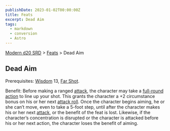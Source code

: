 ```yaml
---
publishDate: 2023-01-02T00:00:00Z
title: Feats
excerpt: Dead Aim
tags:
  - markdown
  - conversion
  - Astro
---
```


[Modern d20 SRD](/#modernD20) > [Feats](modern-d20-srd-feats-index) > Dead Aim

## Dead Aim

Prerequisites: [Wisdom](modern-d20-srd-basics-ability-scores) 13, [Far Shot](modern-d20-srd-feats-far-shot).

Benefit: Before making a ranged [attack](modern-d20-srd-combat-attack-actions), the character may take a [full-round action](modern-d20-srd-combat-full-round-actions) to line up your shot. This grants the character a +2 circumstance bonus on his or her next [attack roll](modern-d20-srd-combat-attack-roll). Once the character begins aiming, he or she can’t move, even to take a 5-foot step, until after the character makes his or her next [attack](modern-d20-srd-combat-attack-roll), or the benefit of the feat is lost. Likewise, if the character’s concentration is disrupted or the character is attacked before his or her next action, the character loses the benefit of aiming.
